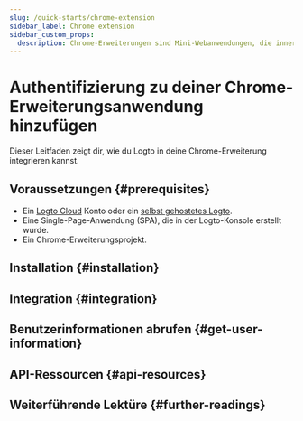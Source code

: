 ```yaml
---
slug: /quick-starts/chrome-extension
sidebar_label: Chrome extension
sidebar_custom_props:
  description: Chrome-Erweiterungen sind Mini-Webanwendungen, die innerhalb von Google Chrome laufen.
---
```




# Authentifizierung zu deiner Chrome-Erweiterungsanwendung hinzufügen

Dieser Leitfaden zeigt dir, wie du Logto in deine Chrome-Erweiterung integrieren kannst.

<GuideTip />

## Voraussetzungen \{#prerequisites}

- Ein [Logto Cloud](https://cloud.logto.io) Konto oder ein [selbst gehostetes Logto](/introduction/set-up-logto-oss).
- Eine Single-Page-Anwendung (SPA), die in der Logto-Konsole erstellt wurde.
- Ein Chrome-Erweiterungsprojekt.

## Installation \{#installation}

<Installation />

## Integration \{#integration}

<Integration />

## Benutzerinformationen abrufen \{#get-user-information}

<GetUserInformation package="@logto/chrome-extension" />

## API-Ressourcen \{#api-resources}

<ApiResources package="@logto/chrome-extension" />

## Weiterführende Lektüre \{#further-readings}

<FurtherReadings />